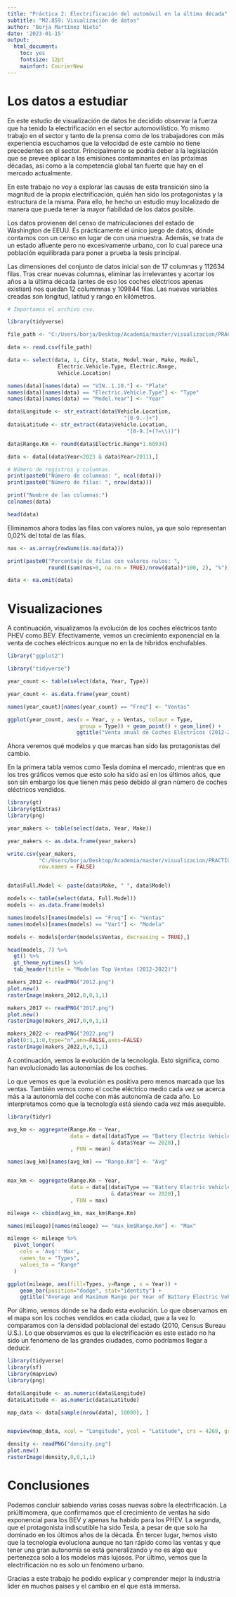 ---
title: "Práctica 2: Electrificación del automóvil en la última década"
subtitle: "M2.859: Visualización de datos"
author: "Borja Martínez Nieto"
date: '2023-01-15'
output:
  html_document:
    toc: yes
    fontsize: 12pt
    mainfont: CourierNew
---

# Los datos a estudiar

En este estudio de visualización de datos he decidido observar la fuerza que ha tenido la electrificación en el sector automovilístico. Yo mismo trabajo en el sector y tanto de la prensa como de los trabajadores con más experiencia escuchamos que la velocidad de este cambio no tiene precedentes en el sector. Principalmente se podría deber a la legislación que se prevee aplicar a las emisiones contaminantes en las próximas décadas, así como a la competencia global tan fuerte que hay en el mercado actualmente.

En este trabajo no voy a explorar las causas de esta transición sino la magnitud de la propia electrificación, quién han sido los protagonistas y la estructura de la misma. Para ello, he hecho un estudio muy localizado de manera que pueda tener la mayor fiabilidad de los datos posible.

Los datos provienen del censo de matriculaciones del estado de Washington de EEUU. Es prácticamente el único juego de datos, dónde contamos con un censo en lugar de con una muestra. Además, se trata de un estado afluente pero no excesivamente urbano, con lo cual parece una población equilibrada para poner a prueba la tesis principal.

Las dimensiones del conjunto de datos inicial son de 17 columnas y 112634 filas. Tras crear nuevas columnas, eliminar las irrelevantes y acortar los años a la última década (antes de eso los coches eléctricos apenas existían) nos quedan 12 colummnas y 109844 filas. Las nuevas variables creadas son longitud, latitud y rango en kilómetros.

```{r, warning=FALSE, message=FALSE}
# Importamos el archivo csv.

library(tidyverse)

file_path <- "C:/Users/borja/Desktop/Academia/master/visualizacion/PRACTICA/Electric_Vehicle_Population_Data.csv"

data <- read.csv(file_path)

data <- select(data, 1, City, State, Model.Year, Make, Model,
                Electric.Vehicle.Type, Electric.Range,
                Vehicle.Location)

names(data)[names(data) == "VIN..1.10."] <- "Plate"
names(data)[names(data) == "Electric.Vehicle.Type"] <- "Type"
names(data)[names(data) == "Model.Year"] <- "Year"

data$Longitude <- str_extract(data$Vehicle.Location,
                                     "[0-9.-]+")
data$Latitude <- str_extract(data$Vehicle.Location,
                                      "[0-9.]+(?=\\))")

data$Range.Km <- round(data$Electric.Range*1.60934)

data <- data[(data$Year<2023 & data$Year>2011),]

# Número de registros y columnas.
print(paste0("Número de columnas: ", ncol(data)))
print(paste0("Número de filas: ", nrow(data)))

print("Nombre de las columnas:")
colnames(data)

head(data)

```

Eliminamos ahora todas las filas con valores nulos, ya que solo representan 0,02% del total de las filas.

```{r, warning=FALSE}

nas <- as.array(rowSums(is.na(data)))

print(paste0("Porcentaje de filas con valores nulos: ", 
             round((sum(nas>0, na.rm = TRUE)/nrow(data))*100, 2), "%"))

data <- na.omit(data)

```

# Visualizaciones


A continuación, visualizamos la evolución de los coches eléctricos tanto PHEV como BEV. Efectivamente, vemos un crecimiento exponencial en la venta de coches eléctricos aunque no en la de híbridos enchufables.

```{r, warning=FALSE}
library("ggplot2")

library("tidyverse")

year_count <- table(select(data, Year, Type))

year_count <- as.data.frame(year_count)

names(year_count)[names(year_count) == "Freq"] <- "Ventas"

ggplot(year_count, aes(x = Year, y = Ventas, colour = Type,
                       group = Type)) + geom_point() + geom_line() +
                      ggtitle("Venta anual de Coches Eléctricos (2012-2022)")


```


Ahora veremos qué modelos y que marcas han sido las protagonistas del cambio.

En la primera tabla vemos como Tesla domina el mercado, mientras que en los tres gráficos vemos que esto solo ha sido así en los últimos años, que son sin embargo los que tienen más peso debido al gran número de coches eléctricos vendidos.

```{r, warning=FALSE}

library(gt)
library(gtExtras)
library(png)

year_makers <- table(select(data, Year, Make))

year_makers <- as.data.frame(year_makers)

write.csv(year_makers,
          "C:/Users/borja/Desktop/Academia/master/visualizacion/PRACTICA/carmaker.csv",
          row.names = FALSE)


data$Full.Model <- paste(data$Make, " ", data$Model)

models <- table(select(data, Full.Model))
models <- as.data.frame(models)

names(models)[names(models) == "Freq"] <- "Ventas"
names(models)[names(models) == "Var1"] <- "Modelo"

models <- models[order(models$Ventas, decreasing = TRUE),]

head(models, 7) %>% 
  gt() %>% 
  gt_theme_nytimes() %>%
  tab_header(title = "Modelos Top Ventas (2012-2022)")

makers_2012 <- readPNG("2012.png")
plot.new() 
rasterImage(makers_2012,0,0,1,1)

makers_2017 <- readPNG("2017.png")
plot.new() 
rasterImage(makers_2017,0,0,1,1)

makers_2022 <- readPNG("2022.png")
plot(0:1,1:0,type="n",ann=FALSE,axes=FALSE)
rasterImage(makers_2022,0,0,1,1)

```

A continuación, vemos la evolución de la tecnología. Esto significa, como han evolucionado las autonomías de los coches.

Lo que vemos es que la evolución es positiva pero menos marcada que las ventas. También vemos como el coche eléctrico medio cada vez se acerca más a la autonomía del coche con más autonomía de cada año. Lo interpretamos como que la tecnología está siendo cada vez más asequible.

```{r, warning=FALSE}

library(tidyr)

avg_km <- aggregate(Range.Km ~ Year,
                    data = data[(data$Type == "Battery Electric Vehicle (BEV)"
                                 & data$Year <= 2020),]
                    , FUN = mean)

names(avg_km)[names(avg_km) == "Range.Km"] <- "Avg"


max_km <- aggregate(Range.Km ~ Year,
                    data = data[(data$Type == "Battery Electric Vehicle (BEV)"
                                 & data$Year <= 2020),]
                    , FUN = max)

mileage <- cbind(avg_km, max_km$Range.Km)

names(mileage)[names(mileage) == "max_km$Range.Km"] <- "Max"

mileage <- mileage %>%
  pivot_longer(
    cols = 'Avg':'Max',
    names_to = "Types",
    values_to = "Range"
  )

ggplot(mileage, aes(fill=Types, y=Range , x = Year)) + 
    geom_bar(position="dodge", stat="identity") +
    ggtitle("Average and Maximum Range per Year of Battery Electric Vehicles (2012-2020)")

```

Por último, vemos dónde se ha dado esta evolución. Lo que observamos en el mapa son los coches vendidos en cada ciudad, que a la vez lo comparamos con la densidad poblacional del estado (2010, Census Bureau U.S.). Lo que observamos es que la electrificación es este estado no ha sido un fenómeno de las grandes ciudades, como podríamos llegar a deducir.

```{r, warning=FALSE, message=FALSE}

library(tidyverse)
library(sf)
library(mapview)
library(png)

data$Longitude <- as.numeric(data$Longitude)
data$Latitude <- as.numeric(data$Latitude)

map_data <- data[sample(nrow(data), 10000), ]


mapview(map_data, xcol = "Longitude", ycol = "Latitude", crs = 4269, grid = FALSE, map.types = "Stamen.Toner")

density <- readPNG("density.png")
plot.new() 
rasterImage(density,0,0,1,1)

```


# Conclusiones

Podemos concluir sabiendo varias cosas nuevas sobre la electrificación. La priúltimomera, que confirmamos que el crecimiento de ventas ha sido exponencial para los BEV y apenas ha habido para los PHEV. La segunda, que el protagonista indiscutible ha sido Tesla, a pesar de que solo ha dominado en los últimos años de la década. En tercer lugar, hemos visto que la tecnología evoluciona aunque no tan rápido como las ventas y que tener una gran autonomía se está generalizando y no es algo que pertenezca solo a los modelos más lujosos. Por último, vemos que la electrificación no es solo un fenómeno urbano.

Gracias a este trabajo he podido explicar y comprender mejor la industria lider en muchos países y el cambio en el que está immersa.

